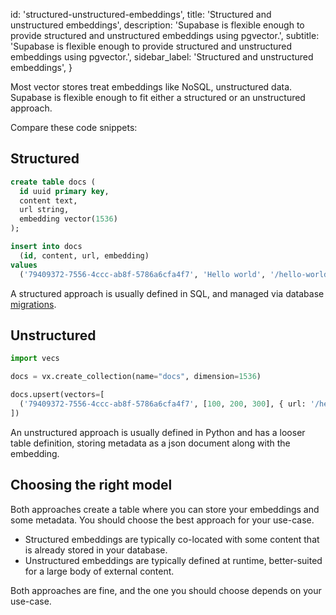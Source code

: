 
  id: 'structured-unstructured-embeddings',
  title: 'Structured and unstructured embeddings',
  description:
    'Supabase is flexible enough to provide structured and unstructured embeddings using pgvector.',
  subtitle:
    'Supabase is flexible enough to provide structured and unstructured embeddings using pgvector.',
  sidebar_label: 'Structured and unstructured embeddings',
}

Most vector stores treat embeddings like NoSQL, unstructured data. Supabase is flexible enough to fit either a structured or an unstructured approach.

Compare these code snippets:

## Structured

```sql
create table docs (
  id uuid primary key,
  content text,
  url string,
  embedding vector(1536)
);

insert into docs
  (id, content, url, embedding)
values
  ('79409372-7556-4ccc-ab8f-5786a6cfa4f7', 'Hello world', '/hello-world', [100, 200, 300]);
```

A structured approach is usually defined in SQL, and managed via database [migrations](/docs/guides/getting-started/local-development#database-migrations).

## Unstructured

```py
import vecs

docs = vx.create_collection(name="docs", dimension=1536)

docs.upsert(vectors=[
  ('79409372-7556-4ccc-ab8f-5786a6cfa4f7', [100, 200, 300], { url: '/hello-world' })
])

```

An unstructured approach is usually defined in Python and has a looser table definition, storing metadata as a json document along with the embedding.

## Choosing the right model

Both approaches create a table where you can store your embeddings and some metadata. You should choose the best approach for your use-case.

- Structured embeddings are typically co-located with some content that is already stored in your database.
- Unstructured embeddings are typically defined at runtime, better-suited for a large body of external content.

Both approaches are fine, and the one you should choose depends on your use-case.


